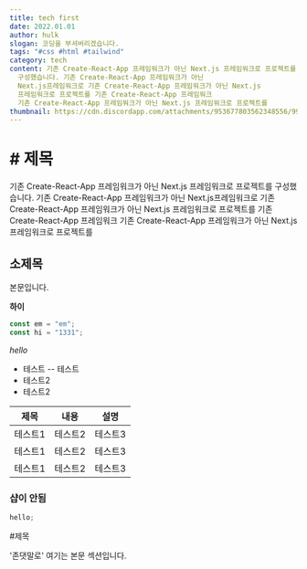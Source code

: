 ```yaml
---
title: tech first
date: 2022.01.01
author: hulk
slogan: 코딩을 부셔버리겠습니다.
tags: "#css #html #tailwind"
category: tech
content: 기존 Create-React-App 프레임워크가 아닌 Next.js 프레임워크로 프로젝트를
  구성했습니다. 기존 Create-React-App 프레임워크가 아닌
  Next.js프레임워크로 기존 Create-React-App 프레임워크가 아닌 Next.js
  프레임워크로 프로젝트를 기존 Create-React-App 프레임워크
  기존 Create-React-App 프레임워크가 아닌 Next.js 프레임워크로 프로젝트를
thumbnail: https://cdn.discordapp.com/attachments/953677803562348556/998944400984002590/2022-07-19_10.28.15.png
---
```


<h1> # 제목 </h1>

기존 Create-React-App 프레임워크가 아닌 Next.js 프레임워크로 프로젝트를
구성했습니다. 기존 Create-React-App 프레임워크가 아닌
Next.js프레임워크로 기존 Create-React-App 프레임워크가 아닌 Next.js
프레임워크로 프로젝트를 기존 Create-React-App 프레임워크
기존 Create-React-App 프레임워크가 아닌 Next.js 프레임워크로 프로젝트를

## 소제목

본문입니다.

**하이**

```javascript
const em = "em";
const hi = "1331";
```

<em>hello</em>

- 테스트
  -- 테스트
- 테스트2
- 테스트2

| 제목    | 내용    | 설명    |
| ------- | ------- | ------- |
| 테스트1 | 테스트2 | 테스트3 |
| 테스트1 | 테스트2 | 테스트3 |
| 테스트1 | 테스트2 | 테스트3 |

### 샵이 안됨

```js
hello;
```

#제목

<Paragraph> '존댓말로' 여기는 본문 섹션입니다.</Paragraph>
